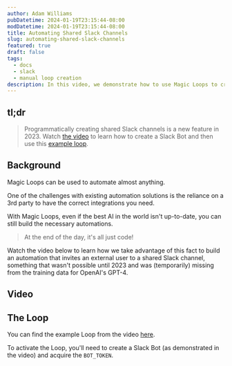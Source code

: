 ```yaml
---
author: Adam Williams
pubDatetime: 2024-01-19T23:15:44-08:00
modDatetime: 2024-01-19T23:15:44-08:00
title: Automating Shared Slack Channels
slug: automating-shared-slack-channels
featured: true
draft: false
tags:
  - docs
  - slack
  - manual loop creation
description: In this video, we demonstrate how to use Magic Loops to create a Slack channel dynamically based on a user signup.
---
```



## **tl;dr**

> Programmatically creating shared Slack channels is a new feature in 2023.
> Watch [the video](https://youtu.be/kbKcdiafNaw) to learn how to create a Slack Bot and then use this [example loop](https://magicloops.dev/loop/a1f9a5f4-291f-4b44-a0f6-f5b09644a901).

## Background

Magic Loops can be used to automate almost anything.

One of the challenges with existing automation solutions is the reliance on a 3rd party to have the correct integrations you need.

With Magic Loops, even if the best AI in the world isn't up-to-date, you can still build the necessary automations.

> At the end of the day, it's all just code!

Watch the video below to learn how we take advantage of this fact to build an automation that invites an external user to a shared Slack channel, something that wasn't possible until 2023 and was (temporarily) missing from the training data for OpenAI's GPT-4.

## **Video**

<YouTube id="https://youtu.be/kbKcdiafNaw" />

## The Loop

You can find the example Loop from the video [here](https://magicloops.dev/loop/a1f9a5f4-291f-4b44-a0f6-f5b09644a901).

To activate the Loop, you'll need to create a Slack Bot (as demonstrated in the video) and acquire the `BOT_TOKEN`.
